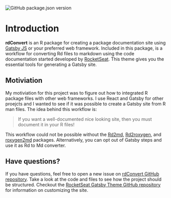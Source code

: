 <!-- badges: start -->
![GitHub package.json version](https://img.shields.io/github/package-json/v/davidruvolo51/rdConvert?color=ACECF7&label=version&logo=R)
<!-- badges: end -->


# Introduction

**rdConvert** is an R package for creating a package documentation site using [Gatsby JS](https://www.gatsbyjs.com) or your preferred web framework. Included in this package, is a workflow for converting Rd files to markdown using the code documentation started developed by [RocketSeat](https://github.com/rocketseat/gatsby-themes). This theme gives you the essential tools for generating a Gatsby site.

## Motiviation

My motiviation for this project was to figure out how to integrated R package files with other web frameworks. I use React and Gatsby for other proejcts and I wanted to see if it was possible to create a Gatsby site from R man files. The idea behind this workflow is:

> If you want a well-documented nice looking site, then you must document it in your R files!

This workflow could not be possible without the [Rd2md](https://github.com/quantsch/Rd2md), [Rd2roxygen](https://github.com/yihui/Rd2roxygen), and [roxygen2md](https://github.com/r-lib/roxygen2md) packages. Alternatively, you can opt out of Gatsby steps and use it as Rd to Md converter.

## Have questions? 

If you have questions, feel free to open a new issue on [rdConvert GitHub repository](https://github.com/davidruvolo51/rdConvert). Take a look at the code and files to see how the project should be structured. Checkout the [RocketSeat Gatsby Theme GitHub repository](https://github.com/rocketseat/gatsby-themes) for information on customizing the site.


